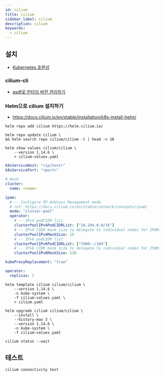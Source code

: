```yaml
---
id: cilium
title: cilium
sidebar_label: cilium
description: cilium
keywords:
  - cilium
---
```


## 설치

- [Kubernetes 호환성](https://docs.cilium.io/en/stable/network/kubernetes/compatibility/)

### cilium-cli

- [asdf로 런타임 버전 관리하기](/docs/lang/etc/command-line-tools/asdf#플러그인)

### Helm으로 cilium 설치하기

- https://docs.cilium.io/en/stable/installation/k8s-install-helm/

```shell
helm repo add cilium https://helm.cilium.io/
```

```shell
helm repo update cilium \
&& helm search repo cilium/cilium -l | head -n 10
```

```shell
helm show values cilium/cilium \
    --version 1.14.6 \
    > cilium-values.yaml
```

```yaml tilte="cilium-values.yaml"
k8sServiceHost: "<ip|host>"
k8sServicePort: "<port>"

# mesh
cluster:
  name: <name>

ipam:
  # -- Configure IP Address Management mode.
  # ref: https://docs.cilium.io/en/stable/network/concepts/ipam/
  mode: "cluster-pool"
  operator:
    # -- IPv4 podCIDR list
    clusterPoolIPv4PodCIDRList: ["10.244.0.0/16"]
    # -- IPv4 CIDR mask size to delegate to individual nodes for IPAM.
    clusterPoolIPv4MaskSize: 25
    # -- IPv6 podCIDR list
    clusterPoolIPv6PodCIDRList: ["fd00::/104"]
    # -- IPv6 CIDR mask size to delegate to individual nodes for IPAM.
    clusterPoolIPv6MaskSize: 120

kubeProxyReplacement: "true"

operator:
  replicas: 1
```

```shell
helm template cilium cilium/cilium \
    --version 1.14.6 \
    -n kube-system \
    -f cilium-values.yaml \
    > cilium.yaml
```

```shell
helm upgrade cilium cilium/cilium \
    --install \
    --history-max 3 \
    --version 1.14.6 \
    -n kube-system \
    -f cilium-values.yaml
```

```shell
cilium status --wait
```

## 테스트

```shell
cilium connectivity test
```

